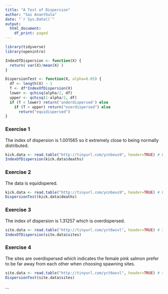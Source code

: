 ---
title: "A Test of Dispersion"
author: "Sai Ananthula"
date: "`r Sys.Date()`"
output:
  html_document:
    df_print: paged
---

```{r load-packages, message=FALSE}
library(tidyverse)
library(openintro)

IndexOfDispersion <- function(X) {
  return( var(X)/mean(X) )
}

DispersionTest <- function(X, alpha=0.05) {
  df <- length(X) - 1
  T <- df*IndexOfDispersion(X)
  lower <- qchisq(alpha/2, df)
  upper <- qchisq(1-alpha/2, df)
  if (T < lower) return('underdispersed') else
    if (T > upper) return("overdispersed") else
      return("equidispersed")
}
```

### Exercise 1

The index of dispersion is 1.001565 so it extremely close to being normally distributed. 

```{r}
kick.data <- read.table("http://tinyurl.com/ycnbeus9", header=TRUE) # Bortkewicz' horse-kick data
IndexOfDispersion(kick.data$deaths)
```

### Exercise 2
The data is equidispered. 
```{r}
kick.data <- read.table("http://tinyurl.com/ycnbeus9", header=TRUE) # Bortkewicz' horse-kick data
DispersionTest(kick.data$deaths)
```

### Exercise 3
The index of dispersion is 1.31257 which is overdispersed.
```{r}
site.data <- read.table("http://tinyurl.com/yct6wsvl", header=TRUE) # salmon nest digging
IndexOfDispersion(site.data$sites)
```
### Exercise 4 
The sites are overdispersed which indicates the female pink salmon prefer to be far away from each other when choosing spawning sites. 
```{r}
site.data <- read.table("http://tinyurl.com/yct6wsvl", header=TRUE) # salmon nest digging
DispersionTest(site.data$sites)
```

...

